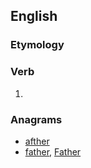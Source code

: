 ==English==

===Etymology===
{{suﬃx|fare|eth}}

===Verb===
{{en-verb form}}

# {{archaic third-person singular of|fare}}

===Anagrams===
* [[afther#English|afther]]
* [[father#English|father]], [[Father#English|Father]]